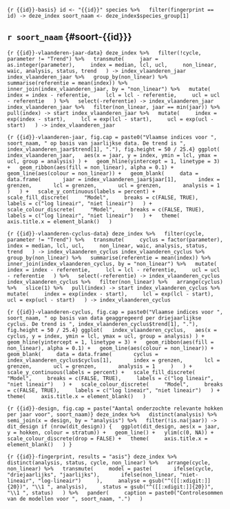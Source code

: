 ```{r {{id}}-basis}
id <- "{{id}}"
species %>%
  filter(fingerprint == id) -> deze_index
soort_naam <- deze_index$species_group[1]
```

## `r soort_naam` {#soort-{{id}}}

```{r {{id}}-vlaanderen-jaar-data}
deze_index %>%
  filter(!cycle, parameter != "Trend") %>%
  transmute(
    jaar = as.integer(parameter),
    index = median, lcl, ucl,
    non_linear, waic, analysis, status, trend
  ) -> index_vlaanderen_jaar
index_vlaanderen_jaar %>%
  group_by(non_linear) %>%
  summarise(referentie = mean(index)) %>%
  inner_join(index_vlaanderen_jaar, by = "non_linear") %>%
  mutate(
    index = index - referentie,
    lcl = lcl - referentie,
    ucl = ucl - referentie
  ) %>%
  select(-referentie) -> index_vlaanderen_jaar
index_vlaanderen_jaar %>%
  filter(non_linear, jaar == min(jaar)) %>%
  pull(index) -> start
index_vlaanderen_jaar %>%
  mutate(
    index = exp(index - start),
    lcl = exp(lcl - start),
    ucl = exp(ucl - start)
  ) -> index_vlaanderen_jaar
```

```{r {{id}}-vlaanderen-jaar, fig.cap = paste0("Vlaamse indices voor ", soort_naam, " op basis van jaarlijkse data. De trend is ", index_vlaanderen_jaar$trend[1], "."), fig.height = 50 / 25.4}
ggplot(
  index_vlaanderen_jaar,
  aes(x = jaar, y = index, ymin = lcl, ymax = ucl, group = analysis)
) +
  geom_hline(yintercept = 1, linetype = 3) +
  geom_ribbon(aes(fill = non_linear), alpha = 0.1) +
  geom_line(aes(colour = non_linear)) +
  geom_blank(
    data = data.frame(
      jaar = index_vlaanderen_jaar$jaar[1],
      index = grenzen,
      lcl = grenzen,
      ucl = grenzen,
      analysis = 1
    )
  ) +
  scale_y_continuous(labels = percent) +
  scale_fill_discrete(
    "Model",
    breaks = c(FALSE, TRUE),
    labels = c("log lineair", "niet lineair")
  ) +
  scale_colour_discrete(
    "Model",
    breaks = c(FALSE, TRUE),
    labels = c("log lineair", "niet lineair")
  ) +
  theme(
    axis.title.x = element_blank()
  )
```

```{r {{id}}-vlaanderen-cyclus-data}
deze_index %>%
  filter(cycle, parameter != "Trend") %>%
  transmute(
    cyclus = factor(parameter),
    index = median, lcl, ucl,
    non_linear, waic, analysis, status, trend
  ) -> index_vlaanderen_cyclus
index_vlaanderen_cyclus %>%
  group_by(non_linear) %>%
  summarise(referentie = mean(index)) %>%
  inner_join(index_vlaanderen_cyclus, by = "non_linear") %>%
  mutate(
    index = index - referentie,
    lcl = lcl - referentie,
    ucl = ucl - referentie
  ) %>%
  select(-referentie) -> index_vlaanderen_cyclus
index_vlaanderen_cyclus %>%
  filter(non_linear) %>%
  arrange(cyclus) %>%
  slice(1) %>%
  pull(index) -> start
index_vlaanderen_cyclus %>%
  mutate(
    index = exp(index - start),
    lcl = exp(lcl - start),
    ucl = exp(ucl - start)
  ) -> index_vlaanderen_cyclus
```

```{r {{id}}-vlaanderen-cyclus, fig.cap = paste0("Vlaamse indices voor ", soort_naam, " op basis van data geaggregeerd per driejaarlijkse cyclus. De trend is ", index_vlaanderen_cyclus$trend[1], "."), fig.height = 50 / 25.4}
ggplot(
  index_vlaanderen_cyclus,
  aes(x = cyclus, y = index, ymin = lcl, ymax = ucl, group = analysis)
) +
  geom_hline(yintercept = 1, linetype = 3) +
  geom_ribbon(aes(fill = non_linear), alpha = 0.1) +
  geom_line(aes(colour = non_linear)) +
  geom_blank(
    data = data.frame(
      cyclus = index_vlaanderen_cyclus$cyclus[1],
      index = grenzen,
      lcl = grenzen,
      ucl = grenzen,
      analysis = 1
    )
  ) +
  scale_y_continuous(labels = percent) +
  scale_fill_discrete(
    "Model",
    breaks = c(FALSE, TRUE),
    labels = c("log lineair", "niet lineair")
  ) +
  scale_colour_discrete(
    "Model",
    breaks = c(FALSE, TRUE),
    labels = c("log lineair", "niet lineair")
  ) +
  theme(
    axis.title.x = element_blank()
  )
```


```{r {{id}}-design, fig.cap = paste("Aantal onderzochte relevante hokken per jaar voor", soort_naam)}
deze_index %>%
  distinct(analysis) %>%
  semi_join(x = design, by = "analysis") %>%
  filter(!is.na(jaar)) -> dit_design
if (nrow(dit_design)) {
  ggplot(dit_design, aes(x = jaar, y = hokken, colour = stratum)) +
  geom_line() +
  ylim(c(0, NA)) +
  scale_colour_discrete(drop = FALSE) +
  theme(
    axis.title.x = element_blank()
  )
}
```

```{r {{id}}-fingerprint, results = "asis"}
deze_index %>%
  distinct(analysis, status, cycle, non_linear) %>%
  arrange(cycle, non_linear) %>%
  transmute(
    model = paste(
      ifelse(cycle, "driejaarlijks", "jaarlijks"),
      ifelse(non_linear, "niet-lineair", "log-lineair")
    ),
    analyse = gsub("^([[:xdigit:]]{20})", "\\1 ", analysis),
    status = gsub("^([[:xdigit:]]{20})", "\\1 ", status)
  ) %>%
  pander(
    caption = paste0("Controlesommen van de modellen voor ", soort_naam, ".")
  )
```

\pagebreak[4]

